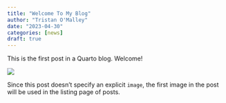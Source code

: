 ```yaml
---
title: "Welcome To My Blog"
author: "Tristan O'Malley"
date: "2023-04-30"
categories: [news]
draft: true
---
```


This is the first post in a Quarto blog. Welcome!

![](thumbnail.jpg)

Since this post doesn't specify an explicit `image`, the first image in the post will be used in the listing page of posts.
